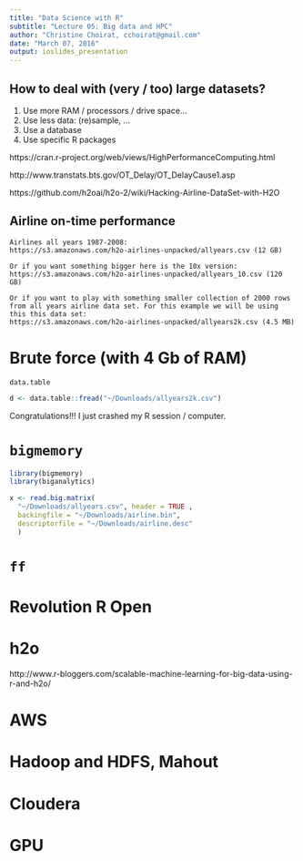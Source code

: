 ```yaml
---
title: "Data Science with R"
subtitle: "Lecture 05: Big data and HPC"
author: "Christine Choirat, cchoirat@gmail.com"
date: "March 07, 2016"
output: ioslides_presentation
---
```


## How to deal with (very / too) large datasets?

1. Use more RAM / processors / drive space...
2. Use less data: (re)sample, ...
3. Use a database
4. Use specific R packages

https://cran.r-project.org/web/views/HighPerformanceComputing.html

http://www.transtats.bts.gov/OT_Delay/OT_DelayCause1.asp

https://github.com/h2oai/h2o-2/wiki/Hacking-Airline-DataSet-with-H2O

## Airline on-time performance

```
Airlines all years 1987-2008:
https://s3.amazonaws.com/h2o-airlines-unpacked/allyears.csv (12 GB)

Or if you want something bigger here is the 10x version:
https://s3.amazonaws.com/h2o-airlines-unpacked/allyears_10.csv (120 GB)

Or if you want to play with something smaller collection of 2000 rows from all years airline data set. For this example we will be using this this data set:
https://s3.amazonaws.com/h2o-airlines-unpacked/allyears2k.csv (4.5 MB)
```

# Brute force (with 4 Gb of RAM)

`data.table`

```r
d <- data.table::fread("~/Downloads/allyears2k.csv")
```


Congratulations!!!  I just crashed my R session / computer.

# `bigmemory`

```r
library(bigmemory)
library(biganalytics)

x <- read.big.matrix(
  "~/Downloads/allyears.csv", header = TRUE ,
  backingfile = "~/Downloads/airline.bin",
  descriptorfile = "~/Downloads/airline.desc"
  )
```

# `ff`

# Revolution R Open

# h2o

http://www.r-bloggers.com/scalable-machine-learning-for-big-data-using-r-and-h2o/

# AWS

# Hadoop and HDFS, Mahout

# Cloudera

# GPU
